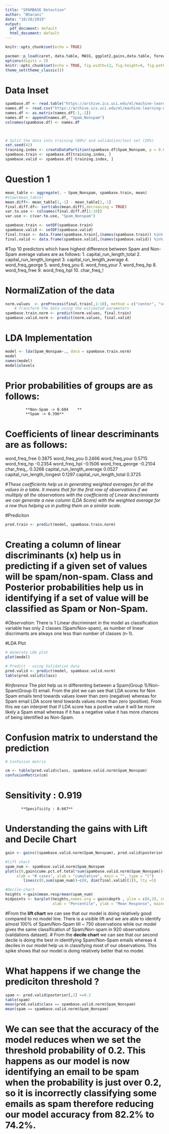 ---
title: "SPAMBASE Detection"
author: "Bharani"
date: "10/28/2019"
output:
  pdf_document: default
  html_document: default
---

```{r setup, include=FALSE}
knitr::opts_chunk$set(echo = TRUE)
```

```{r loadpackages, warning=FALSE, message=FALSE}
pacman::p_load(caret, data.table, MASS, ggplot2,gains,data.table, forecast, leaps, tidyverse)
options(digits = 3)
knitr::opts_chunk$set(echo = TRUE, fig.width=12, fig.height=6, fig.path = 'Figs/')
theme_set(theme_classic())
```

# Data Inset

```{r data inset}

spambase.df <- read.table("https://archive.ics.uci.edu/ml/machine-learning-databases/spambase/spambase.data", sep=",", header=F)
names.df <- read.csv("https://archive.ics.uci.edu/ml/machine-learning-databases/spambase/spambase.names", comment.char = "|", sep = ":", header = FALSE)
names.df <- as.matrix(names.df[-1,-2])
names.df <- append(names.df, "Spam_Nonspam")
colnames(spambase.df) <- names.df

                

# Split the data into training (80%) and validation/test set (20%)
set.seed(42)
training.index <- createDataPartition(spambase.df$Spam_Nonspam, p = 0.8, list = FALSE)
spambase.train <- spambase.df[training.index, ]
spambase.valid <- spambase.df[-training.index, ]

```

# Question 1

```{r Question 1}

mean_table <- aggregate(. ~ Spam_Nonspam, spambase.train, mean)
#View(mean_table)
mean.diff<- mean_table[1,-1] - mean_table[2,-1]
final.diff.df<- sort(abs(mean.diff),decreasing = TRUE)
var.to.use <- colnames(final.diff.df[1:10])
var.use <- c(var.to.use, "Spam_Nonspam")

spambase.train <- setDF(spambase.train)
spambase.valid <- setDF(spambase.valid)
final.train <- data.frame(spambase.train[,(names(spambase.train)) %in% var.use])
final.valid <- data.frame(spambase.valid[,(names(spambase.valid)) %in% var.use])

```

#Top 10 predictors which have highest difference between Spam and Non-Spam average values are as follows: 
1. capital_run_length_total
2.	capital_run_length_longest
3.	capital_run_length_average
4.	word_freq_george
5.	word_freq_you
6.	word_freq_your
7.	word_freq_hp
8.	word_freq_free
9.	word_freq_hpl
10.	char_freq_!


# NormaliZation of the data
```{r}

norm.values  <- preProcess(final.train[,1:10], method = c("center", "scale"))
    # Transform the data using the estimated parameters
spambase.train.norm <- predict(norm.values, final.train)
spambase.valid.norm <- predict(norm.values, final.valid)

```

# LDA Implementation

```{r}
model <- lda(Spam_Nonspam~., data = spambase.train.norm)
model
names(model)
model$xlevels

```
# Prior probabilities of groups are as follows:
             **Non-Spam -> 0.604    **
             **Spam -> 0.396**

# Coefficients of linear descriminants are as follows:
word_freq_free              0.3875
word_freq_you               0.2466
word_freq_your              0.5715
word_freq_hp               -0.2354
word_freq_hpl              -0.1506
word_freq_george           -0.2104
char_freq_.                 0.3268
capital_run_length_average  0.0527
capital_run_length_longest  0.1297
capital_run_length_total    0.3725

#*These coefficients help us in generating weighted averages for all the values in a table. It means that for the first row of observations if we mulitiply all the observations with the coefficients of Linear descriminants we can generate a new column (LDA Score) with the weighted average for a row thus helping us in putting them on a similar scale.*

#Prediciton

```{r}
pred.train <- predict(model, spambase.train.norm)

```
# Creating a column of linear discriminants (x) help us in predicting if a given set of values will be spam/non-spam. Class and Posterior probabilities help us in identifying if a set of value will be classified as Spam or Non-Spam.

#*Observation*:
There is 1 Linear discriminant in the model as classification variable has only 2 classes (Spam/Non-spam), as number of linear discrimants are always one less than number of classes (n-1).

#LDA Plot

```{r}
# Generate LDA plot
plot(model)

# Predict - using Validation data
pred.valid <- predict(model, spambase.valid.norm)
table(pred.valid$class)
```
#*Inference*
The plot help us in differenting between a Spam(Group 1)/Non-Spam(Group 0) email. From the plot we can see that LDA scores for Non Spam emails tend towards values lower than zero (negative) whereas for Spam email LDA score tend towards values more than zero (positive). From this we can interpret that if LDA score has a postive value it will be more likely a Spam email whereas if it has a negative value it has more chances of being identified as Non-Spam.


# Confusion matrix to understand the prediction

```{r}
# Confusion matrix

cm <- table(pred.valid$class, spambase.valid.norm$Spam_Nonspam)  
confusionMatrix(cm)
```
#          **Sensitivity : 0.919**
           **Specificity : 0.667**


# Understanding the gains with Lift and Decile Chart

```{r}

gain <- gains((spambase.valid.norm$Spam_Nonspam), pred.valid$posterior[,2],groups=10)

#lift chart
spam_num <- spambase.valid.norm$Spam_Nonspam
plot(c(0,gain$cume.pct.of.total*sum(spambase.valid.norm$Spam_Nonspam))~c(0,gain$cume.obs), 
     xlab = "# cases", ylab = "cumulative", main = "", type = "l")
        lines(c(0,sum(spam_num))~c(0, dim(final.valid)[1]), lty =5)

#Decile-chart
heights <-gain$mean.resp/mean(spam_num)
midpoints <- barplot(heights,names.arg = gain$depth , ylim = c(0,3), col= "firebrick2", 
                     xlab = "Percentile", ylab = "Mean Response", main= "Decile-Wise lift chart")

```
#From the **lift chart** we can see that our model is doing relatively good compared to no model line. There is a visible lift and we are able to identify almost 100% of Spam/Non-Spam till ~ 750 observations while our model gives the same classification of Spam/Non-spam in 920 observations (validations dataset).
# From the **decile chart** we can see that our second decile is doing the best in identifying Spam/Non-Spam emails whereas 4 deciles in our model help us in classifying most of our observations. This spike shows that our model is doing relatively better that no model.

# What happens if we change the prediciton threshold ?

```{r}

spam <- pred.valid$posterior[,2] >=0.2
table(spam)
mean(pred.valid$class == spambase.valid.norm$Spam_Nonspam)
mean(spam == spambase.valid.norm$Spam_Nonspam)


```
# We can see that the accuracy of the model reduces when we set the threshold probability of 0.2. This happens as our model is now identifying an email to be spam when the probability is just over 0.2, so it is incorrectly classifying some emails as spam therefore reducing our model accuracy from 82.2% to 74.2%.
